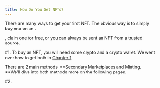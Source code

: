 ```yaml
---
title: How Do You Get NFTs?
---
```


There are many ways to get your first NFT. The obvious way is to simply buy one on an <Nutshell glossaryEntry="content/glossary/nft_marketplace.mdx" children="NFT Marketplace" />.&#x20;

, claim one for free, or you can always be sent an NFT from a trusted source.

\#1. To buy an NFT, you will need some crypto and a crypto wallet. We went over how to get both in [Chapter 1](/chapters/1/1 "Chapter 1").

There are 2 main methods: **Secondary Marketplaces and Minting. **We'll dive into both methods more on the following pages.

\#2.&#x20;
